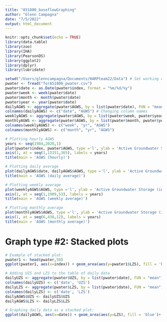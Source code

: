 ```yaml
---
title: "A51800_baseflowGraphing"
author: "Glenn Campagna"
date: "7/5/2022"
output: html_document
---
```


```r
knitr::opts_chunk$set(echo = TRUE)
library(data.table)
library(zoo)
library(IHA)
library(PearsonDS)
library(ggplot2)
library(dplyr)
library(lubridate)
```

```r
setwd("/Users/glenncampagna/Documents/HARPteam22/Data") # Set working directory to location of .csv file 
pwater <- fread("forA51800_pwater.csv")
pwater$date <- as.Date(pwater$index, format = "%m/%d/%y")
pwater$week <- week(pwater$date)
pwater$month <- month(pwater$date)
pwater$year <- year(pwater$date)
dailyAGWS <- aggregate(pwater$AGWS, by = list(pwater$date), FUN = "mean")
colnames(dailyAGWS) <- c("date", "AGWS") # Changing column names
weeklyAGWS <- aggregate(pwater$AGWS, by = list(pwater$week, pwater$year), FUN = "mean")
monthlyAGWS <- aggregate(pwater$AGWS, by = list(pwater$month, pwater$year), FUN = "mean")
colnames(weeklyAGWS) <- c("week", "yr", "AGWS")
colnames(monthlyAGWS) <- c("month", "yr", "AGWS")
```


```r
# Plotting hourly AGWS
years <- seq(1984,2020,1)
plot(pwater$index, pwater$AGWS, type ='l', ylab = 'Active Groundwater Storage (in)', xlab = NA, col = 'blue')
axis(1, at = seq(1,13151,365), labels = years) 
title(main = 'AGWS (hourly)')
```

```r
# Plotting daily average
plot(dailyAGWS$date, dailyAGWS$AGWS, type ='l', ylab = 'Active Groundwater Storage (in)', xlab = NA, col = 'blue')
title(main = 'AGWS (daily average)')
```


```r
# Plotting weekly average 
plot(weeklyAGWS$AGWS, type ='l', ylab = 'Active Groundwater Storage (in)', xaxt = 'n', xlab = NA, col = 'blue')
axis(1, at = seq(1,1909,53), labels = years) 
title(main = 'AGWS (weekly average)')
```


```r
# Plotting monthly average
plot(monthlyAGWS$AGWS, type ='l', ylab = 'Active Groundwater Storage (in)', xaxt = 'n', xlab = NA, col = 'blue')
axis(1, at = seq(6,438,12), labels = years) 
title(main = 'AGWS (monthly average)')
```

# Graph type #2: Stacked plots 

```r
# Example of stacked plot:
pwater1 <- head(pwater,50)
ggplot(pwater1, aes(x=index)) + geom_area(aes(y=pwater1$LZS), fill = 'blue')+ geom_area(aes(y=pwater1$AGWS), fill = 'red') + geom_area(aes(y=pwater1$UZS), fill = 'green') 
```


```r
# Adding UZS and LZS to the table of daily data
dailyUZS <- aggregate(pwater$UZS, by = list(pwater$date), FUN = "mean")
colnames(dailyUZS) <- c('date', 'UZS')
dailyLZS <- aggregate(pwater$LZS, by = list(pwater$date), FUN = "mean")
colnames(dailyLZS) <- c('date', 'LZS')
dailyAGWS$UZS <- dailyUZS$UZS
dailyAGWS$LZS <- dailyLZS$LZS
```


```r
# Graphing daily data as a stacked plot:
ggplot(dailyAGWS, aes(x=date)) + geom_area(aes(y=LZS), fill = 'blue')+ geom_area(aes(y=UZS), fill = 'red') + geom_area(aes(y=AGWS), fill = 'green') 
```

